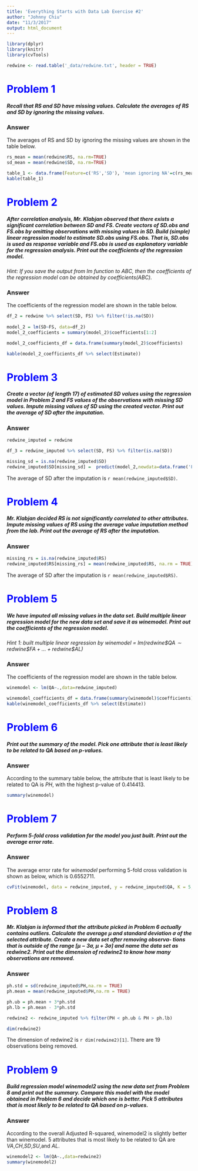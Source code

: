 ```yaml
---
title: 'Everything Starts with Data Lab Exercise #2'
author: "Johnny Chiu"
date: "11/3/2017"
output: html_document
---
```

```r
library(dplyr)
library(knitr)
library(cvTools)
```


```r
redwine <- read.table('_data/redwine.txt', header = TRUE)
```

# <font color='blue'>Problem 1</font>
##### *Recall that RS and SD have missing values. Calculate the averages of RS and SD by ignoring the missing values.*

### Answer

The averages of RS and SD by ignoring the missing values are shown in the table below.

```r
rs_mean = mean(redwine$RS, na.rm=TRUE)
sd_mean = mean(redwine$SD, na.rm=TRUE)

table_1 <- data.frame(Feature=c('RS','SD'), 'mean ignoring NA'=c(rs_mean, sd_mean))
kable(table_1)
```



# <font color='blue'>Problem 2</font>
##### *After correlation analysis, Mr. Klabjan observed that there exists a significant correlation between SD and FS. Create vectors of SD.obs and FS.obs by omitting observations with missing values in SD. Build (simple) linear regression model to estimate SD.obs using FS.obs. That is, SD.obs is used as response variable and FS.obs is used as explanatory variable for the regression analysis. Print out the coefficients of the regression model.*
*Hint: If you save the output from lm function to ABC, then the coefficients of the regression model can be obtained by coefficients(ABC).*

### Answer

The coefficients of the regression model are shown in the table below.

```r
df_2 = redwine %>% select(SD, FS) %>% filter(!is.na(SD))
 
model_2 = lm(SD~FS, data=df_2)
model_2_coefficients = summary(model_2)$coefficients[1:2]

model_2_coefficients_df = data.frame(summary(model_2)$coefficients)

kable(model_2_coefficients_df %>% select(Estimate))
```





# <font color='blue'>Problem 3</font>
##### *Create a vector (of length 17) of estimated SD values using the regression model in Problem 2 and FS values of the observations with missing SD values. Impute missing values of SD using the created vector. Print out the average of SD after the imputation.*

### Answer
```r
redwine_imputed = redwine

df_3 = redwine_imputed %>% select(SD, FS) %>% filter(is.na(SD))

missing_sd = is.na(redwine_imputed$SD)
redwine_imputed$SD[missing_sd] =  predict(model_2,newdata=data.frame('FS'=df_3$FS)) 
```

The average of SD after the imputation is `r mean(redwine_imputed$SD)`.



# <font color='blue'>Problem 4</font>
##### *Mr. Klabjan decided RS is not significantly correlated to other attributes. Impute missing values of RS using the average value imputation method from the lab. Print out the average of RS after the imputation.*

### Answer
```r
missing_rs = is.na(redwine_imputed$RS)
redwine_imputed$RS[missing_rs] = mean(redwine_imputed$RS, na.rm = TRUE)
```

The average of SD after the imputation is `r mean(redwine_imputed$RS)`.



# <font color='blue'>Problem 5</font>
##### *We have imputed all missing values in the data set. Build multiple linear regression model for the new data set and save it as winemodel. Print out the coefficients of the regression model.*
*Hint 1: built multiple linear regression by winemodel = $lm(redwine\$QA∼redwine\$FA+...+redwine\$AL)$*

### Answer

The coefficients of the regression model are shown in the table below.

```r
winemodel <- lm(QA~.,data=redwine_imputed)

winemodel_coefficients_df = data.frame(summary(winemodel)$coefficients)
kable(winemodel_coefficients_df %>% select(Estimate))
```


# <font color='blue'>Problem 6</font>
##### *Print out the summary of the model. Pick one attribute that is least likely to be related to QA based on p-values.*

### Answer

According to the summary table below, the attribute that is least likely to be related to QA is *PH*, with the highest p-value of 0.414413.


```r
summary(winemodel)
```




# <font color='blue'>Problem 7</font>
##### *Perform 5-fold cross validation for the model you just built. Print out the average error rate.*

### Answer

The average error rate  for *winemodel* performing 5-fold cross validation is shown as below, which is 0.6552711.

```r
cvFit(winemodel, data = redwine_imputed, y = redwine_imputed$QA, K = 5, seed = 1)
```



# <font color='blue'>Problem 8</font>
##### *Mr. Klabjan is informed that the attribute picked in Problem 6 actually contains outliers. Calculate the average μ and standard deviation σ of the selected attribute. Create a new data set after removing observa- tions that is outside of the range [μ − 3σ, μ + 3σ] and name the data set as redwine2. Print out the dimension of redwine2 to know how many observations are removed.*

### Answer
```r
ph.std = sd(redwine_imputed$PH,na.rm = TRUE)
ph.mean = mean(redwine_imputed$PH,na.rm = TRUE)

ph.ub = ph.mean + 3*ph.std
ph.lb = ph.mean - 3*ph.std

redwine2 <- redwine_imputed %>% filter(PH < ph.ub & PH > ph.lb) 

dim(redwine2)
```

The dimension of redwine2 is `r dim(redwine2)[1]`. There are 19 observations being removed.



# <font color='blue'>Problem 9</font>
##### *Build regression model winemodel2 using the new data set from Problem 8 and print out the summary. Compare this model with the model obtained in Problem 6 and decide which one is better. Pick 5 attributes that is most likely to be related to QA based on p-values.*

### Answer

According to the overall Adjusted R-squared, winemodel2 is slightly better than winemodel.
5 attributes that is most likely to be related to QA are *VA*,*CH*,*SD*,*SU*,and *AL*.

```r
winemodel2 <- lm(QA~.,data=redwine2)
summary(winemodel2)
```





